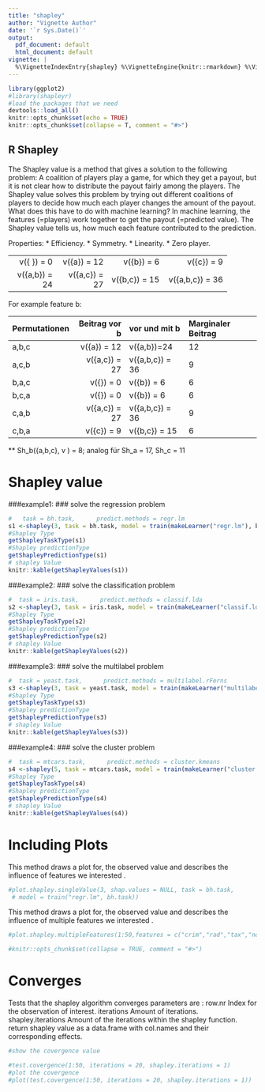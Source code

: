 ```yaml
---
title: "shapley"
author: "Vignette Author"
date: '`r Sys.Date()`'
output:
  pdf_document: default
  html_document: default
vignette: |
  %\VignetteIndexEntry{shapley} %\VignetteEngine{knitr::rmarkdown} %\VignetteEncoding{UTF-8}
---
```


```r
library(ggplot2)
#library(shapleyr)
#load the packages that we need
devtools::load_all()
knitr::opts_chunk$set(echo = TRUE)
knitr::opts_chunk$set(collapse = T, comment = "#>")
```

## R Shapley

The Shapley value is a method that gives a solution to the following problem: A coalition of players play a game, for which they get a payout, but it is not clear how to distribute the payout fairly among the players. The Shapley value solves this problem by trying out different coalitions of players to decide how much each player changes the amount of the payout. 
What does this have to do with machine learning? In machine learning, the features (=players) work together to get the payout (=predicted value). The Shapley value tells us, how much each feature contributed to the prediction.


Properties:
  * Efficiency.
  * Symmetry.
  * Linearity.
  * Zero player.

------------- -------------- --------------- -----------------
   v({ }) = 0    v({a}) = 12      v({b}) = 6        v({c}) = 9

v({a,b}) = 24  v({a,c}) = 27   v({b,c}) = 15   v({a,b,c}) = 36
------------- -------------- --------------- -----------------

For example  feature b:

Permutationen        Beitrag vor b     vor und mit b    Marginaler Beitrag
-------------       --------------     --------------   -------------------
        a,b,c       v({a}) = 12         v({a,b})=24              12
        a,c,b       v({a,c}) = 27       v({a,b,c}) = 36           9
        b,a,c       v({}) = 0           v({b}) = 6                6
        b,c,a       v({}) = 0           v({b}) = 6                6
        c,a,b       v({a,c}) = 27       v({a,b,c}) = 36           9
        c,b,a       v({c}) = 9          v({b,c}) = 15             6
-------------       --------------     --------------  --------------------
** Sh_b({a,b,c}, v ) = 8; analog für Sh_a = 17, Sh_c = 11

# Shapley value

###example1: 
### solve the regression problem
```r
#   task = bh.task,      predict.methods = regr.lm
s1 <-shapley(3, task = bh.task, model = train(makeLearner("regr.lm"), bh.task))
#Shapley Type
getShapleyTaskType(s1)
#Shapley predictionType
getShapleyPredictionType(s1)
# shapley Value
knitr::kable(getShapleyValues(s1))
```
###example2:
### solve the classification problem
```r
#  task = iris.task,      predict.methods = classif.lda
s2 <-shapley(3, task = iris.task, model = train(makeLearner("classif.lda"), iris.task))
#Shapley Type
getShapleyTaskType(s2)
#Shapley predictionType
getShapleyPredictionType(s2)
# shapley Value
knitr::kable(getShapleyValues(s2))
```

###example3:
### solve the multilabel problem
```r
#  task = yeast.task,      predict.methods = multilabel.rFerns
s3 <-shapley(3, task = yeast.task, model = train(makeLearner("multilabel.rFerns"), yeast.task))
#Shapley Type
getShapleyTaskType(s3)
#Shapley predictionType
getShapleyPredictionType(s3)
# shapley Value
knitr::kable(getShapleyValues(s3))
```

###example4:
### solve the cluster problem
```r
#  task = mtcars.task,      predict.methods = cluster.kmeans
s4 <-shapley(5, task = mtcars.task, model = train(makeLearner("cluster.kmeans"), mtcars.task))
#Shapley Type
getShapleyTaskType(s4)
#Shapley predictionType
getShapleyPredictionType(s4)
# shapley Value
knitr::kable(getShapleyValues(s4))
```





# Including Plots

This method draws a plot for, the observed value and describes the influence of features we interested .

```r

#plot.shapley.singleValue(3, shap.values = NULL, task = bh.task,
 # model = train("regr.lm", bh.task))

```

This method draws a plot for, the observed value and describes the influence of multiple features we interested .
```r

#plot.shapley.multipleFeatures(1:50,features = c("crim","rad","tax","nox"))
```

```r
#knitr::opts_chunk$set(collapse = TRUE, comment = "#>")
```
# Converges
Tests that the shapley algorithm converges
parameters are : 
    row.nr Index for the observation of interest.
    iterations Amount of iterations.
    shapley.iterations Amount of the iterations within the shapley
    function.
return shapley value as a data.frame with col.names and their corresponding
effects.

```r
#show the covergence value

#test.covergence(1:50, iterations = 20, shapley.iterations = 1)
#plot the covergence
#plot(test.covergence(1:50, iterations = 20, shapley.iterations = 1)) 
```


